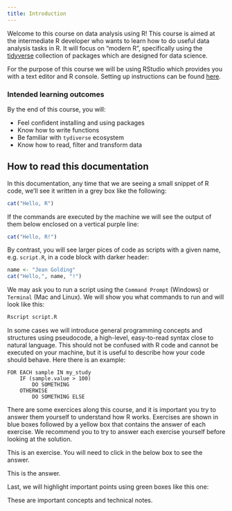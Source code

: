 ```yaml
---
title: Introduction
---
```



Welcome to this course on data analysis using R! This course is aimed at the intermediate R developer who wants to learn  how to do useful data analysis tasks in R. It will focus on "modern R", specifically using the [tidyverse](https://www.tidyverse.org) collection of packages which are designed for data science.

For the purpose of this course we will be using RStudio which provides you with a text editor and R console. Setting up instructions can be found [here](/pages/010-workspace-setup.qmd).

### Intended learning outcomes

By the end of this course, you will:

- Feel confident installing and using packages
- Know how to write functions
- Be familiar with `tydiverse` ecosystem
- Know how to read, filter and transform data 


## How to read this documentation

In this documentation, any time that we are seeing a small snippet of R code, we'll see it written in a grey box like the following:

```.R
cat("Hello, R")
```

If the commands are executed by the machine we will see the output of them below enclosed on a vertical purple line:

```r
cat("Hello, R!")
```

By contrast, you will see larger pices of code as scripts with a given name, e.g. `script.R`, in a code block with darker header:

```.R
name <- "Jean Golding"
cat("Hello,", name, "!")
```

We may ask you to run a script using the `Command Prompt` (Windows) or `Terminal` (Mac and Linux). We will show you what commands to run and will look like this:
```.bash
Rscript script.R
```

In some cases we will introduce general programming concepts and structures using pseudocode, a high-level, easy-to-read syntax close to natural language. This should not be confused with R code and cannot be executed on your machine, but it is useful to describe how your code should behave. Here there is an example:
```
FOR EACH sample IN my_study
    IF (sample.value > 100)
        DO SOMETHING
    OTHERWISE
        DO SOMETHING ELSE
```


There are some exercices along this course, and it is important you try to answer them yourself to understand how R works. Exercises are shown in blue boxes followed by a yellow box that contains the answer of each exercise. We recommend you to try to answer each exercise yourself before looking at the solution. 

::: {#exerciseN .callout-note icon=false title='Exercise'}
This is an exercise. You will need to click in the below box to see the answer.
:::

::: {#answerN .callout-caution icon=false title='Answer (click to open)' collapse="true"}
This is the answer.
:::

Last, we will highlight important points using green boxes like this one:

::: {#keypointsN .callout-tip icon=false title='Key points'}
These are important concepts and technical notes.
:::

